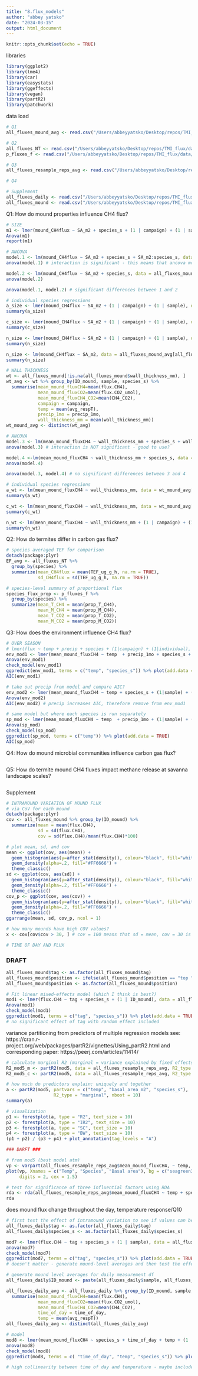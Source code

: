 ```yaml
---
title: "8.flux_models"
author: "abbey yatsko"
date: "2024-03-15"
output: html_document
---
```


```r
knitr::opts_chunk$set(echo = TRUE)
```

libraries
```r
library(ggplot2)
library(lme4)
library(car)
library(easystats)
library(ggeffects)
library(vegan)
library(partR2)
library(patchwork)
```

data load 
```r
# Q1 
all_fluxes_mound_avg <- read.csv("/Users/abbeyyatsko/Desktop/repos/TMI_flux/data/finalfluxes/all_fluxes_mound_avg.csv")

# Q2 
all_fluxes_NT <- read.csv("/Users/abbeyyatsko/Desktop/repos/TMI_flux/data/finalfluxes/all_fluxes_NT.csv")
p_fluxes_f <- read.csv("/Users/abbeyyatsko/Desktop/repos/TMI_flux/data/finalfluxes/p_fluxes_f.csv")

# Q3 
all_fluxes_resample_reps_avg <- read.csv("/Users/abbeyyatsko/Desktop/repos/TMI_flux/data/finalfluxes/all_fluxes_resample_reps_avg.csv")

# Q4 

# Supplement
all_fluxes_daily <- read.csv("/Users/abbeyyatsko/Desktop/repos/TMI_flux/data/finalfluxes/all_daily_fluxes.csv")
all_fluxes_mound <- read.csv("/Users/abbeyyatsko/Desktop/repos/TMI_flux/data/finalfluxes/all_fluxes_mound.csv")

```

Q1: How do mound properties influence CH4 flux? 
```r
# SIZE
m1 <- lmer(mound_CH4flux ~ SA_m2 + species_s + (1 | campaign) + (1 | sample), data = all_fluxes_mound_avg)
Anova(m1)
report(m1)

# ANCOVA 
model.1 <- lm(mound_CH4flux ~ SA_m2 + species_s + SA_m2:species_s, data = all_fluxes_mound_avg)
anova(model.1) # interaction is significant - this means that ancova model isnt appropriate?

model.2 <- lm(mound_CH4flux ~ SA_m2 + species_s, data = all_fluxes_mound_avg)
anova(model.2)

anova(model.1, model.2) # significant differences between 1 and 2 

# individual species regressions 
a_size <- lmer(mound_CH4flux ~ SA_m2 + (1 | campaign) + (1 | sample), data = all_fluxes_mound_avg[all_fluxes_mound_avg$species_s == "A. laurensis",])
summary(a_size)

c_size <- lmer(mound_CH4flux ~ SA_m2 + (1 | campaign) + (1 | sample), data = all_fluxes_mound_avg[all_fluxes_mound_avg$species_s == "C. acinaciformis",])
summary(c_size)

n_size <- lmer(mound_CH4flux ~ SA_m2 + (1 | campaign) + (1 | sample), data = all_fluxes_mound_avg[all_fluxes_mound_avg$species_s == "N. magnus",])
summary(n_size)

n_size <- lm(mound_CH4flux ~ SA_m2, data = all_fluxes_mound_avg[all_fluxes_mound_avg$species_s == "N. magnus",])
summary(n_size)

# WALL THICKNESS
wt <- all_fluxes_mound[!is.na(all_fluxes_mound$wall_thickness_mm), ]
wt_avg <- wt %>% group_by(ID_mound, sample, species_s) %>% 
  summarise(mean_mound_fluxCH4=mean(flux.CH4),
            mean_mound_fluxCO2=mean(flux.CO2_umol), 
            mean_mound_fluxCH4_CO2=mean(CH4_CO2), 
            campaign = campaign, 
            temp = mean(avg_respT), 
            precip_1mo = precip_1mo, 
            wall_thickness_mm = mean(wall_thickness_mm))
wt_mound_avg <- distinct(wt_avg)

# ANCOVA
model.3 <- lm(mean_mound_fluxCH4 ~ wall_thickness_mm + species_s + wall_thickness_mm:species_s, data = wt_mound_avg)
anova(model.3) # interaction is NOT significant - good to use? 

model.4 <-lm(mean_mound_fluxCH4 ~ wall_thickness_mm + species_s, data = wt_mound_avg)
anova(model.4)

anova(model.3, model.4) # no significant differences between 3 and 4

# individual species regressions 
a_wt <- lm(mean_mound_fluxCH4 ~ wall_thickness_mm, data = wt_mound_avg[wt_mound_avg$species_s == "A. laurensis",])
summary(a_wt)

c_wt <- lm(mean_mound_fluxCH4 ~ wall_thickness_mm, data = wt_mound_avg[wt_mound_avg$species_s == "C. acinaciformis",])
summary(c_wt)

n_wt <- lm(mean_mound_fluxCH4 ~ wall_thickness_mm + (1 | campaign) + (1 | sample), data = wt_mound_avg[wt_mound_avg$species_s == "N. magnus",])
summary(n_wt)
```

Q2: How do termites differ in carbon gas flux? 
```r
# species averaged TEF for comparison 
detach(package:plyr)
EF_avg <- all_fluxes_NT %>%
  group_by(species) %>%
  summarize(mean_CH4flux = mean(TEF_ug_g_h, na.rm = TRUE),
            sd_CH4flux = sd(TEF_ug_g_h, na.rm = TRUE))

# species-level summary of proportional flux
species_flux_prop <- p_fluxes_f %>%
  group_by(species) %>%
  summarize(mean_T_CH4 = mean(prop_T_CH4), 
            mean_M_CH4 = mean(prop_M_CH4),
            mean_T_CO2 = mean(prop_T_CO2), 
            mean_M_CO2 = mean(prop_M_CO2))
```

Q3: How does the environment influence CH4 flux? 
```r
# OVER SEASON 
# lmer(flux ~ temp + precip + species + (1|campaign) + (1|individual), data = )
env_mod1 <- lmer(mean_mound_fluxCH4 ~ temp  + precip_1mo + species_s + (1|sample) + (1|campaign), data = all_fluxes_resample_reps_avg)
Anova(env_mod1)
check_model(env_mod1)
ggpredict(env_mod1, terms = c("temp", "species_s")) %>% plot(add.data = TRUE)
AIC(env_mod1)

# take out precip from model and compare AIC? 
env_mod2 <- lmer(mean_mound_fluxCH4 ~ temp + species_s + (1|sample) + (1|campaign), data = all_fluxes_resample_reps_avg)
Anova(env_mod2)
AIC(env_mod2) # precip increases AIC, therefore remove from env_mod1

# same model but where each species is run separately
sp_mod <- lmer(mean_mound_fluxCH4 ~ temp  + precip_1mo + (1|sample) + (1|campaign), data = all_fluxes_resample_reps_avg[all_fluxes_resample_reps_avg$species_s == "N. magnus",])
Anova(sp_mod)
check_model(sp_mod)
ggpredict(sp_mod, terms = c("temp")) %>% plot(add.data = TRUE)
AIC(sp_mod)
```

Q4: How do mound microbial communities influence carbon gas flux? 
```r

```

Q5: How do termite mound CH4 fluxes impact methane release at savanna landscape scales?
```r

```

Supplement
```r
# INTRAMOUND VARIATION OF MOUND FLUX
# via CoV for each mound
detach(package:plyr)
cov <- all_fluxes_mound %>% group_by(ID_mound) %>% 
  summarize(mean = mean(flux.CH4), 
            sd = sd(flux.CH4),
            cov = sd(flux.CH4)/mean(flux.CH4)*100)

# plot mean, sd, and cov
mean <- ggplot(cov, aes(mean)) +
  geom_histogram(aes(y=after_stat(density)), colour="black", fill="white")+
  geom_density(alpha=.2, fill="#FF6666") +
  theme_classic()
sd <- ggplot(cov, aes(sd)) +
  geom_histogram(aes(y=after_stat(density)), colour="black", fill="white")+
  geom_density(alpha=.2, fill="#FF6666") +
  theme_classic()
cov_p <- ggplot(cov, aes(cov)) +
  geom_histogram(aes(y=after_stat(density)), colour="black", fill="white")+
  geom_density(alpha=.2, fill="#FF6666") +
  theme_classic()
ggarrange(mean, sd, cov_p, ncol = 1)

# how many mounds have high COV values?
x <- cov[cov$cov > 30, ] # cov = 100 means that sd = mean, cov = 30 is considered high

# TIME OF DAY AND FLUX
```



### DRAFT ###

```r
all_fluxes_mound$tag <- as.factor(all_fluxes_mound$tag) 
all_fluxes_mound$position <- ifelse(all_fluxes_mound$position == "top ", "top", all_fluxes_mound$position)
all_fluxes_mound$position <- as.factor(all_fluxes_mound$position) 

# Fit linear mixed-effects model (which I think is best?)
mod1 <- lmer(flux.CH4 ~ tag + species_s + (1 | ID_mound), data = all_fluxes_mound)
Anova(mod1)
check_model(mod1)
ggpredict(mod1, terms = c("tag", "species_s")) %>% plot(add.data = TRUE)
# no significant effect of tag with random effect included


```

variance partitioning from predictors of multiple regression models
see: https://cran.r-project.org/web/packages/partR2/vignettes/Using_partR2.html
and corresponding paper: https://peerj.com/articles/11414/
```r
# calculate marginal R2 (marginal = variance explained by fixed effects only. set R2_type to "conditional" for fixed+random)
R2_mod5_m <- partR2(mod5, data = all_fluxes_resample_reps_avg, R2_type = "marginal", nboot = 10)
R2_mod5_c <- partR2(mod5, data = all_fluxes_resample_reps_avg, R2_type = "conditional", nboot = 10)

# how much do predictors explain: uniquely and together
a <- partR2(mod5, partvars = c("temp", "basal_area_m2", "species_s"), 
                  R2_type = "marginal", nboot = 10)
summary(a)

# visualization 
p1 <- forestplot(a, type = "R2", text_size = 10)
p2 <- forestplot(a, type = "IR2", text_size = 10)
p3 <- forestplot(a, type = "SC", text_size = 10)
p4 <- forestplot(a, type = "BW", text_size = 10)
(p1 + p2) / (p3 + p4) + plot_annotation(tag_levels = "A")

### DARFT ###

# from mod5 (best model atm)
vp <- varpart(all_fluxes_resample_reps_avg$mean_mound_fluxCH4, ~ temp, ~ species_s, ~ basal_area_m2, data = all_fluxes_resample_reps_avg)
plot(vp, Xnames = c("Temp", "Species", "Basal area"), bg = c("seagreen3", "mediumpurple", "yellow"), alpha = 80, 
     digits = 2, cex = 1.5)

# test for significance of three influential factors using RDA
rda <- rda(all_fluxes_resample_reps_avg$mean_mound_fluxCH4 ~ temp + species_s + basal_area_m2, data = all_fluxes_resample_reps_avg)
rda

```

does mound flux change throughout the day, temperature response/Q10 
```r
# first test the effect of intramound variation to see if values can be averaged
all_fluxes_daily$tag <- as.factor(all_fluxes_daily$tag)
all_fluxes_daily$species_s <- as.factor(all_fluxes_daily$species_s)

mod7 <- lmer(flux.CH4 ~ tag + species_s + (1 | sample), data = all_fluxes_daily)
anova(mod7)
check_model(mod7)
ggpredict(mod7, terms = c("tag", "species_s")) %>% plot(add.data = TRUE)
# doesn't matter - generate mound-level averages and then test the effect of time of day 

# generate mound level averages for daily measurement df
all_fluxes_daily$ID_mound <- paste(all_fluxes_daily$sample, all_fluxes_daily$time_of_day, sep = "-")

all_fluxes_daily_avg <- all_fluxes_daily %>% group_by(ID_mound, sample, species_s) %>% 
  summarise(mean_mound_fluxCH4=mean(flux.CH4),
            mean_mound_fluxCO2=mean(flux.CO2_umol), 
            mean_mound_fluxCH4_CO2=mean(CH4_CO2), 
            time_of_day = time_of_day, 
            temp = mean(avg_respT))
all_fluxes_daily_avg <- distinct(all_fluxes_daily_avg)

# model 
mod8 <- lmer(mean_mound_fluxCH4 ~ species_s + time_of_day + temp + (1 | sample), data = all_fluxes_daily_avg)
anova(mod8)
check_model(mod8)
ggpredict(mod8, terms = c( "time_of_day", "temp", "species_s")) %>% plot(add.data = TRUE)

# high collinearity between time of day and temperature - maybe include interaction? 
```

